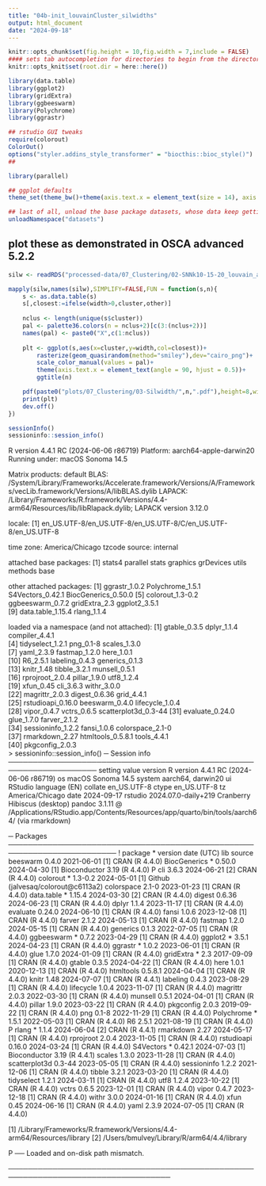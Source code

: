 ```yaml
---
title: "04b-init_louvainCluster_silwidths"
output: html_document
date: "2024-09-18"
---
```


```r
knitr::opts_chunk$set(fig.height = 10,fig.width = 7,include = FALSE)
#### sets tab autocompletion for directories to begin from the directory containing the .Rproj session, instead of the script's directory if different
knitr::opts_knit$set(root.dir = here::here())

library(data.table)
library(ggplot2)
library(gridExtra)
library(ggbeeswarm)
library(Polychrome)
library(ggrastr)

## rstudio GUI tweaks
require(colorout)
ColorOut()
options("styler.addins_style_transformer" = "biocthis::bioc_style()")
## 

library(parallel)

## ggplot defaults
theme_set(theme_bw()+theme(axis.text.x = element_text(size = 14), axis.title.x = element_text(size = 16), axis.text.y = element_text(size = 14), axis.title.y = element_text(size =16), plot.title = element_text(size = 20,hjust=0.5), strip.text = element_text(size=18), legend.text = element_text(size=10), legend.title = element_text(size=11,hjust=0.5)))

## last of all, unload the base package datasets, whose data keep getting in the way of autocompletions (e.g., Theoph is priortized over TRUE)
unloadNamespace("datasets")
```

## plot these as demonstrated in OSCA advanced 5.2.2
```r
silw <- readRDS("processed-data/07_Clustering/02-SNNk10-15-20_louvain_allgeneGLMPCA_silwidths.RDS")

mapply(silw,names(silw),SIMPLIFY=FALSE,FUN = function(s,n){
    s <- as.data.table(s)
    s[,closest:=ifelse(width>0,cluster,other)]
    
    nclus <- length(unique(s$cluster))
    pal <- palette36.colors(n = nclus+2)[c(3:(nclus+2))]
    names(pal) <- paste0("X",c(1:nclus))
    
    plt <- ggplot(s,aes(x=cluster,y=width,col=closest))+
        rasterize(geom_quasirandom(method="smiley"),dev="cairo_png")+
        scale_color_manual(values = pal)+
        theme(axis.text.x = element_text(angle = 90, hjust = 0.5))+
        ggtitle(n)

    pdf(paste0("plots/07_Clustering/03-Silwidth/",n,".pdf"),height=8,width=14)
    print(plt)
    dev.off()
})

```

```r
sessionInfo()
sessioninfo::session_info()
```
R version 4.4.1 RC (2024-06-06 r86719)
Platform: aarch64-apple-darwin20
Running under: macOS Sonoma 14.5

Matrix products: default
BLAS:   /System/Library/Frameworks/Accelerate.framework/Versions/A/Frameworks/vecLib.framework/Versions/A/libBLAS.dylib 
LAPACK: /Library/Frameworks/R.framework/Versions/4.4-arm64/Resources/lib/libRlapack.dylib;  LAPACK version 3.12.0

locale:
[1] en_US.UTF-8/en_US.UTF-8/en_US.UTF-8/C/en_US.UTF-8/en_US.UTF-8

time zone: America/Chicago
tzcode source: internal

attached base packages:
[1] stats4    parallel  stats     graphics  grDevices utils     methods   base     

other attached packages:
 [1] ggrastr_1.0.2       Polychrome_1.5.1    S4Vectors_0.42.1    BiocGenerics_0.50.0
 [5] colorout_1.3-0.2    ggbeeswarm_0.7.2    gridExtra_2.3       ggplot2_3.5.1      
 [9] data.table_1.15.4   rlang_1.1.4        

loaded via a namespace (and not attached):
 [1] gtable_0.3.5         dplyr_1.1.4          compiler_4.4.1      
 [4] tidyselect_1.2.1     png_0.1-8            scales_1.3.0        
 [7] yaml_2.3.9           fastmap_1.2.0        here_1.0.1          
[10] R6_2.5.1             labeling_0.4.3       generics_0.1.3      
[13] knitr_1.48           tibble_3.2.1         munsell_0.5.1       
[16] rprojroot_2.0.4      pillar_1.9.0         utf8_1.2.4          
[19] xfun_0.45            cli_3.6.3            withr_3.0.0         
[22] magrittr_2.0.3       digest_0.6.36        grid_4.4.1          
[25] rstudioapi_0.16.0    beeswarm_0.4.0       lifecycle_1.0.4     
[28] vipor_0.4.7          vctrs_0.6.5          scatterplot3d_0.3-44
[31] evaluate_0.24.0      glue_1.7.0           farver_2.1.2        
[34] sessioninfo_1.2.2    fansi_1.0.6          colorspace_2.1-0    
[37] rmarkdown_2.27       htmltools_0.5.8.1    tools_4.4.1         
[40] pkgconfig_2.0.3     
> sessioninfo::session_info()
─ Session info ────────────────────────────────────────────────────────────────────
 setting  value
 version  R version 4.4.1 RC (2024-06-06 r86719)
 os       macOS Sonoma 14.5
 system   aarch64, darwin20
 ui       RStudio
 language (EN)
 collate  en_US.UTF-8
 ctype    en_US.UTF-8
 tz       America/Chicago
 date     2024-09-17
 rstudio  2024.07.0-daily+219 Cranberry Hibiscus (desktop)
 pandoc   3.1.11 @ /Applications/RStudio.app/Contents/Resources/app/quarto/bin/tools/aarch64/ (via rmarkdown)

─ Packages ────────────────────────────────────────────────────────────────────────
 ! package       * version date (UTC) lib source
   beeswarm        0.4.0   2021-06-01 [1] CRAN (R 4.4.0)
   BiocGenerics  * 0.50.0  2024-04-30 [1] Bioconductor 3.19 (R 4.4.0)
 P cli             3.6.3   2024-06-21 [2] CRAN (R 4.4.0)
   colorout      * 1.3-0.2 2024-05-01 [1] Github (jalvesaq/colorout@c6113a2)
   colorspace      2.1-0   2023-01-23 [1] CRAN (R 4.4.0)
   data.table    * 1.15.4  2024-03-30 [2] CRAN (R 4.4.0)
   digest          0.6.36  2024-06-23 [1] CRAN (R 4.4.0)
   dplyr           1.1.4   2023-11-17 [1] CRAN (R 4.4.0)
   evaluate        0.24.0  2024-06-10 [1] CRAN (R 4.4.0)
   fansi           1.0.6   2023-12-08 [1] CRAN (R 4.4.0)
   farver          2.1.2   2024-05-13 [1] CRAN (R 4.4.0)
   fastmap         1.2.0   2024-05-15 [1] CRAN (R 4.4.0)
   generics        0.1.3   2022-07-05 [1] CRAN (R 4.4.0)
   ggbeeswarm    * 0.7.2   2023-04-29 [1] CRAN (R 4.4.0)
   ggplot2       * 3.5.1   2024-04-23 [1] CRAN (R 4.4.0)
   ggrastr       * 1.0.2   2023-06-01 [1] CRAN (R 4.4.0)
   glue            1.7.0   2024-01-09 [1] CRAN (R 4.4.0)
   gridExtra     * 2.3     2017-09-09 [1] CRAN (R 4.4.0)
   gtable          0.3.5   2024-04-22 [1] CRAN (R 4.4.0)
   here            1.0.1   2020-12-13 [1] CRAN (R 4.4.0)
   htmltools       0.5.8.1 2024-04-04 [1] CRAN (R 4.4.0)
   knitr           1.48    2024-07-07 [1] CRAN (R 4.4.1)
   labeling        0.4.3   2023-08-29 [1] CRAN (R 4.4.0)
   lifecycle       1.0.4   2023-11-07 [1] CRAN (R 4.4.0)
   magrittr        2.0.3   2022-03-30 [1] CRAN (R 4.4.0)
   munsell         0.5.1   2024-04-01 [1] CRAN (R 4.4.0)
   pillar          1.9.0   2023-03-22 [1] CRAN (R 4.4.0)
   pkgconfig       2.0.3   2019-09-22 [1] CRAN (R 4.4.0)
   png             0.1-8   2022-11-29 [1] CRAN (R 4.4.0)
   Polychrome    * 1.5.1   2022-05-03 [1] CRAN (R 4.4.0)
   R6              2.5.1   2021-08-19 [1] CRAN (R 4.4.0)
 P rlang         * 1.1.4   2024-06-04 [2] CRAN (R 4.4.1)
   rmarkdown       2.27    2024-05-17 [1] CRAN (R 4.4.0)
   rprojroot       2.0.4   2023-11-05 [1] CRAN (R 4.4.0)
   rstudioapi      0.16.0  2024-03-24 [1] CRAN (R 4.4.0)
   S4Vectors     * 0.42.1  2024-07-03 [1] Bioconductor 3.19 (R 4.4.1)
   scales          1.3.0   2023-11-28 [1] CRAN (R 4.4.0)
   scatterplot3d   0.3-44  2023-05-05 [1] CRAN (R 4.4.0)
   sessioninfo     1.2.2   2021-12-06 [1] CRAN (R 4.4.0)
   tibble          3.2.1   2023-03-20 [1] CRAN (R 4.4.0)
   tidyselect      1.2.1   2024-03-11 [1] CRAN (R 4.4.0)
   utf8            1.2.4   2023-10-22 [1] CRAN (R 4.4.0)
   vctrs           0.6.5   2023-12-01 [1] CRAN (R 4.4.0)
   vipor           0.4.7   2023-12-18 [1] CRAN (R 4.4.0)
   withr           3.0.0   2024-01-16 [1] CRAN (R 4.4.0)
   xfun            0.45    2024-06-16 [1] CRAN (R 4.4.0)
   yaml            2.3.9   2024-07-05 [1] CRAN (R 4.4.0)

 [1] /Library/Frameworks/R.framework/Versions/4.4-arm64/Resources/library
 [2] /Users/bmulvey/Library/R/arm64/4.4/library

 P ── Loaded and on-disk path mismatch.

───────────────────────────────────────────────────────────────────────────────────
